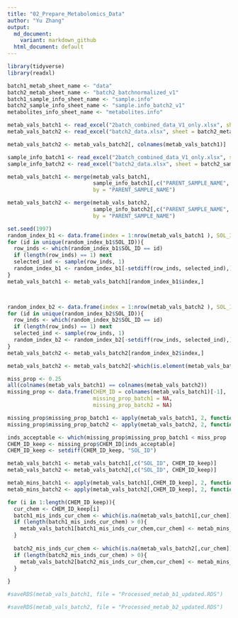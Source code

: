```yaml
---
title: "02_Prepare_Metabolomics_Data"
author: "Yu Zhang"
output:
  md_document:
    variant: markdown_github
  html_document: default
---
```


```r
library(tidyverse)
library(readxl)
```


```r
batch1_metab_sheet_name <- "data"
batch2_metab_sheet_name <- "batch2_batchnormalized_v1"
batch1_sample_info_sheet_name <- "sample.info"
batch2_sample_info_sheet_name <- "sample.info_batch2_v1"
metabolites_info_sheet_name <- "metabolites.info"
```

```r
metab_vals_batch1 <- read_excel("2batch_combined_data_V1_only.xlsx", sheet = batch1_metab_sheet_name)
metab_vals_batch2 <- read_excel("batch2_data.xlsx", sheet = batch2_metab_sheet_name)

metab_vals_batch2 <- metab_vals_batch2[, colnames(metab_vals_batch1)]

sample_info_batch1 <- read_excel("2batch_combined_data_V1_only.xlsx", sheet = batch1_sample_info_sheet_name)
sample_info_batch2 <- read_excel("batch2_data.xlsx", sheet = batch2_sample_info_sheet_name)

metab_vals_batch1 <- merge(metab_vals_batch1, 
                           sample_info_batch1[,c("PARENT_SAMPLE_NAME", "SOL_ID")], 
                           by = "PARENT_SAMPLE_NAME")

metab_vals_batch2 <- merge(metab_vals_batch2, 
                           sample_info_batch2[,c("PARENT_SAMPLE_NAME", "SOL_ID")], 
                           by = "PARENT_SAMPLE_NAME")

set.seed(1997)
random_index_b1 <- data.frame(index = 1:nrow(metab_vals_batch1 ), SOL_ID = metab_vals_batch1$SOL_ID)
for (id in unique(random_index_b1$SOL_ID)){
  row_inds <- which(random_index_b1$SOL_ID == id)
  if (length(row_inds) == 1) next
  selected_ind <- sample(row_inds, 1)
  random_index_b1 <- random_index_b1[-setdiff(row_inds, selected_ind),]
}
metab_vals_batch1 <- metab_vals_batch1[random_index_b1$index,]



random_index_b2 <- data.frame(index = 1:nrow(metab_vals_batch2 ), SOL_ID = metab_vals_batch2$SOL_ID)
for (id in unique(random_index_b2$SOL_ID)){
  row_inds <- which(random_index_b2$SOL_ID == id)
  if (length(row_inds) == 1) next
  selected_ind <- sample(row_inds, 1)
  random_index_b2 <- random_index_b2[-setdiff(row_inds, selected_ind),]
}
metab_vals_batch2 <- metab_vals_batch2[random_index_b2$index,]

metab_vals_batch2 <- metab_vals_batch2[-which(is.element(metab_vals_batch2$SOL_ID, metab_vals_batch1$SOL_ID)),]
```

```r
miss_prop <- 0.25
all(colnames(metab_vals_batch1) == colnames(metab_vals_batch2))
missing_prop <- data.frame(CHEM_ID = colnames(metab_vals_batch1)[-1], 
                           missing_prop_batch1 = NA, 
                           missing_prop_batch2 = NA)

missing_prop$missing_prop_batch1 <- apply(metab_vals_batch1, 2, function(x){mean(is.na(x))})[-1]
missing_prop$missing_prop_batch2 <- apply(metab_vals_batch2, 2, function(x){mean(is.na(x))})[-1]

inds_acceptable <- which(missing_prop$missing_prop_batch1 < miss_prop  & missing_prop$missing_prop_batch2 < miss_prop )
CHEM_ID_keep <- missing_prop$CHEM_ID[inds_acceptable]
CHEM_ID_keep <- setdiff(CHEM_ID_keep, "SOL_ID")

metab_vals_batch1 <- metab_vals_batch1[,c("SOL_ID", CHEM_ID_keep)]
metab_vals_batch2 <- metab_vals_batch2[,c("SOL_ID", CHEM_ID_keep)]

metab_mins_batch1 <- apply(metab_vals_batch1[,CHEM_ID_keep], 2, function(x){min(x, na.rm = TRUE)})
metab_mins_batch2 <- apply(metab_vals_batch2[,CHEM_ID_keep], 2, function(x){min(x, na.rm = TRUE)})

for (i in 1:length(CHEM_ID_keep)){
  cur_chem <- CHEM_ID_keep[i]
  batch1_mis_inds_cur_chem <- which(is.na(metab_vals_batch1[,cur_chem]))
  if (length(batch1_mis_inds_cur_chem) > 0){
    metab_vals_batch1[batch1_mis_inds_cur_chem,cur_chem] <- metab_mins_batch1[cur_chem]/2
  }
 
  batch2_mis_inds_cur_chem <- which(is.na(metab_vals_batch2[,cur_chem]))
  if (length(batch2_mis_inds_cur_chem) > 0){
    metab_vals_batch2[batch2_mis_inds_cur_chem,cur_chem] <- metab_mins_batch2[cur_chem]/2
  } 
  
}

#saveRDS(metab_vals_batch1, file = "Processed_metab_b1_updated.RDS")

#saveRDS(metab_vals_batch2, file = "Processed_metab_b2_updated.RDS")
```





































